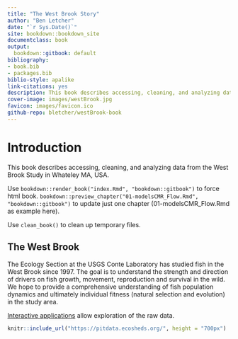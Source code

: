 ```yaml
--- 
title: "The West Brook Story"
author: "Ben Letcher"
date: "`r Sys.Date()`"
site: bookdown::bookdown_site
documentclass: book
output:
  bookdown::gitbook: default
bibliography:
- book.bib
- packages.bib
biblio-style: apalike
link-citations: yes
description: This book describes accessing, cleaning, and analyzing data from the West Brook Study in western MA, USA
cover-image: images/westBrook.jpg
favicon: images/favicon.ico
github-repo: bletcher/westBrook-book
---
```


# Introduction

This book describes accessing, cleaning, and analyzing data from the West Brook Study in Whateley MA, USA.

Use `bookdown::render_book("index.Rmd", "bookdown::gitbook")` to force html book. `bookdown::preview_chapter("01-modelsCMR_Flow.Rmd", "bookdown::gitbook")` to update just one chapter (01-modelsCMR_Flow.Rmd as example here). 

Use `clean_book()` to clean up temporary files.


## The West Brook
The Ecology Section at the USGS Conte Laboratory has studied fish in the West Brook since 1997. The goal is to understand the strength and direction of drivers on fish growth, movement, reproduction and survival in the wild. We hope to provide a comprehensive understanding of fish population dynamics and ultimately individual fitness (natural selection and evolution) in the study area.  

[Interactive applications](https://pitdata.ecosheds.org/) allow exploration of the raw data.
```r
knitr::include_url("https://pitdata.ecosheds.org/", height = "700px")
```

